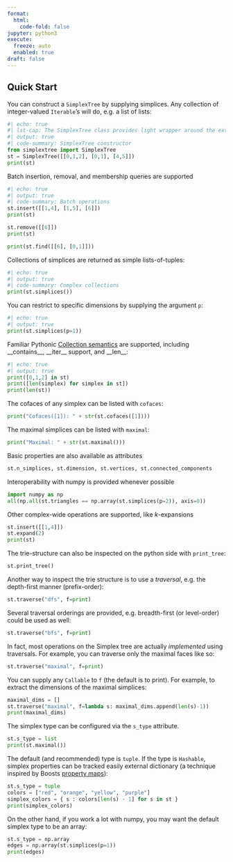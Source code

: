 ```yaml
---
format:
  html:
    code-fold: false
jupyter: python3
execute: 
  freeze: auto
  enabled: true
draft: false
---
```


## Quick Start 

You can construct a `SimplexTree` by supplying simplices. Any collection of integer-valued `Iterable`'s will do, e.g. a list of lists: 
```python
#| echo: true
#| lst-cap: The SimplexTree class provides light wrapper around the extension module
#| output: true
#| code-summary: SimplexTree constructor
from simplextree import SimplexTree
st = SimplexTree([[0,1,2], [0,1], [4,5]]) 
print(st) 
```

Batch insertion, removal, and membership queries are supported

```python
#| echo: true
#| output: true
#| code-summary: Batch operations
st.insert([[1,4], [1,5], [6]])
print(st)
```

```python
st.remove([[6]])
print(st)
```

```python
print(st.find([[6], [0,1]]))
```

Collections of simplices are returned as simple lists-of-tuples:
```python
#| echo: true
#| output: true
#| code-summary: Complex collections 
print(st.simplices())
```

You can restrict to specific dimensions by supplying the argument `p`:
```python
#| echo: true
#| output: true
print(st.simplices(p=1)) 
```

Familiar Pythonic [Collection semantics](https://docs.python.org/3/library/collections.abc.html#collections-abstract-base-classes) are supported, including \_\_contains\_\_, \_\_iter\_\_ support, and \_\_len\_\_:
```python
#| echo: true
#| output: true
print([0,1,2] in st)
print([len(simplex) for simplex in st])
print(len(st))
```

The cofaces of any simplex can be listed with `cofaces`:

```python
print("Cofaces([1]): " + str(st.cofaces([1])))
```

The maximal simplices can be listed with `maximal`:
```python
print("Maximal: " + str(st.maximal()))
```

Basic properties are also available as attributes 
```python
st.n_simplices, st.dimension, st.vertices, st.connected_components
```

Interoperability with numpy is provided whenever possible
```python
import numpy as np 
all(np.all(st.triangles == np.array(st.simplices(p=2)), axis=0))
```

Other complex-wide operations are supported, like $k$-expansions 
```python
st.insert([[1,4]]) 
st.expand(2)       
print(st)
```

The trie-structure can also be inspected on the python side with `print_tree`:
```python
st.print_tree()
```

Another way to inspect the trie structure is to use a _traversal_, e.g. the depth-first manner (prefix-order):
```python
st.traverse("dfs", f=print)
```

Several traversal orderings are provided, e.g. breadth-first (or level-order) could be used as well:

```python
st.traverse("bfs", f=print)
```

In fact, most operations on the Simplex tree are actually _implemented_ using traversals. For example, you can traverse only the maximal faces like so: 

```python
st.traverse("maximal", f=print)
```

You can supply any `Callable` to `f` (the default is to print). For example, to extract the dimensions of the maximal simplices:

```python
maximal_dims = []
st.traverse("maximal", f=lambda s: maximal_dims.append(len(s)-1))
print(maximal_dims)
```

The simplex type can be configured via the `s_type` attribute. 

```python
st.s_type = list
print(st.maximal())
```

The default (and recommended) type is `tuple`. If the type is `Hashable`, simplex properties can be tracked easily external dictionary (a technique inspired by Boosts [property maps](https://www.boost.org/doc/libs/1_86_0/libs/property_map/doc/property_map.html)):

```python
st.s_type = tuple
colors = ["red", "orange", "yellow", "purple"]
simplex_colors = { s : colors[len(s) - 1] for s in st }
print(simplex_colors)
```

On the other hand, if you work a lot with numpy, you may want the default simplex type to be an array:

```python
st.s_type = np.array
edges = np.array(st.simplices(p=1))
print(edges)
```



